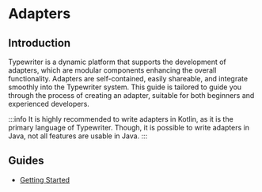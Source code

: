 # Adapters
## Introduction
Typewriter is a dynamic platform that supports the development of adapters, which are modular components enhancing the overall functionality. Adapters are self-contained, easily shareable, and integrate smoothly into the Typewriter system. This guide is tailored to guide you through the process of creating an adapter, suitable for both beginners and experienced developers.

:::info
It is highly recommended to write adapters in Kotlin, as it is the primary language of Typewriter. Though, it is possible to write adapters in Java, not all features are usable in Java.
:::

## Guides
- [Getting Started](./02-getting_started.mdx)
